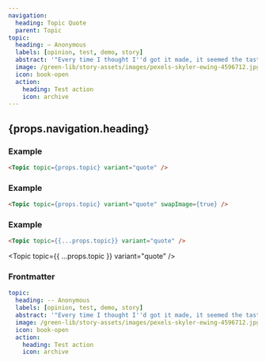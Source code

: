 ```yaml
---
navigation:
  heading: Topic Quote
  parent: Topic
topic:
  heading: — Anonymous
  labels: [opinion, test, demo, story]
  abstract: '"Every time I thought I''d got it made, it seemed the taste was not so sweet"'
  image: /green-lib/story-assets/images/pexels-skyler-ewing-4596712.jpg
  icon: book-open
  action:
    heading: Test action
    icon: archive
---
```



## {props.navigation.heading}

### Example

```html
<Topic topic={props.topic} variant="quote" />
```

<Topic topic={props.topic} variant="quote" />

### Example

```html
<Topic topic={props.topic} variant="quote" swapImage={true} />
```

<Topic topic={props.topic} variant="quote" swapImage={true} />

### Example

```html
<Topic topic={{...props.topic}} variant="quote" />
```

<Topic topic={{ ...props.topic }} variant="quote" />

### Frontmatter

```yaml
topic:
  heading: -- Anonymous
  labels: [opinion, test, demo, story]
  abstract: '"Every time I thought I''d got it made, it seemed the taste was not so sweet"'
  image: /green-lib/story-assets/images/pexels-skyler-ewing-4596712.jpg
  icon: book-open
  action:
    heading: Test action
    icon: archive
```
